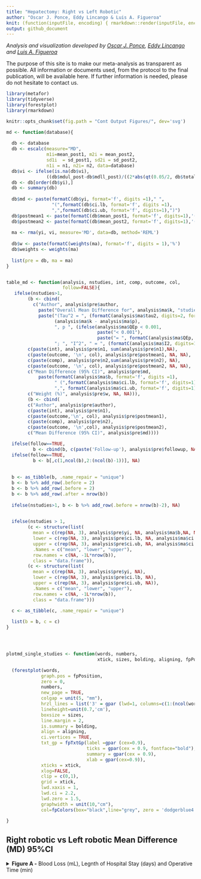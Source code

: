 ```yaml
---
title: "Hepatectomy: Right vs Left Robotic"
author: "Oscar J. Ponce, Eddy Lincango & Luis A. Figueroa"
knit: (function(inputFile, encoding) { rmarkdown::render(inputFile, encoding = encoding, output_file = paste0(dirname(inputFile),'/README.md')) })
output: github_document
---
```

<i> Analysis and visualization developed by [Oscar J. Ponce](https://twitter.com/PonceOJ), [Eddy Lincango](https://twitter.com/DoctorEddyMD) and [Luis A. Figueroa](https://twitter.com/LuisFig1706) </i>

The purpose of this site is to make our meta-analysis as transparent as possible. All information or documents used, from the protocol to the final publication, will be available here. If further information is needed, please do not hesitate to contact us.

```r
library(metafor)
library(tidyverse)
library(forestplot)
library(rmarkdown)

knitr::opts_chunk$set(fig.path = "Cont Output Figures/", dev='svg')
```



```r
md <- function(database){
  
  db <- database
  db <- escalc(measure="MD", 
               m1i=mean_post1, m2i = mean_post2, 
               sd1i  = sd_post1, sd2i = sd_post2, 
               n1i = n1, n2i= n2, data=database)
  db$vi <- ifelse(is.na(db$vi), 
               ((db$mdul_post-db$mdll_post)/((2*abs(qt(0.05/2, db$total-1)))^2)), db$vi)
  db <- db[order(db$yi),]
  db <- summary(db)
  
  db$md <- paste(formatC(db$yi, format='f', digits =1)," ",
                 "(",formatC(db$ci.lb, format='f', digits =1),
                 ",",formatC(db$ci.ub, format='f', digits=1),")") 
  db$postmean1 <- paste(formatC(db$mean_post1, format='f', digits=1),'(', formatC(db$sd_post1, format='f', digits=1),')')
  db$postmean2 <- paste(formatC(db$mean_post2, format='f', digits=1),'(', formatC(db$sd_post2, format='f', digits=1),')')
  
  ma <- rma(yi, vi, measure='MD', data=db, method='REML')
  
  db$w <- paste(formatC(weights(ma), format='f', digits = 1),'%')
  db$weights <- weights(ma)
  
  list(pre = db, ma = ma)
}


table_md <- function(analysis, nstudies, int, comp, outcome, col, 
                     follow=FALSE){
   ifelse(nstudies>1,
        (b <- cbind( 
          c("Author", analysis$pre$author, 
            paste("Overall Mean Difference for", analysis$ma$k, "studies"),
            paste("(Tau^2 = ", (formatC(analysis$ma$tau2, digits=2, format="f")), ", df = ", 
                  (analysis$ma$k - analysis$ma$p),
                  ", p ", (ifelse(analysis$ma$QEp < 0.001, 
                                  paste("< 0.001"),
                                  paste("= ", formatC(analysis$ma$QEp, digits=3, format="f")))),
                  "; ", "I^2", " = ", (formatC(analysis$ma$I2, digits=1, format="f")), "%)")),
        c(paste(int), analysis$pre$n1, sum(analysis$pre$n1),NA),
        c(paste(outcome, '\n', col), analysis$pre$postmean1, NA, NA),
        c(paste(comp), analysis$pre$n2,sum(analysis$pre$n2), NA),
        c(paste(outcome, '\n', col), analysis$pre$postmean2, NA, NA),
        c("Mean Difference (95% CI)", analysis$pre$md, 
            paste(formatC(analysis$ma$b, format='f', digits =1), 
                  " (",formatC(analysis$ma$ci.lb, format='f', digits=1),
                  ",", formatC(analysis$ma$ci.ub, format='f', digits=1), ")"), NA),
        c("Weight (%)", analysis$pre$w, NA, NA))),
        (b <- cbind( 
        c("Author", analysis$pre$author),
        c(paste(int), analysis$pre$n1),
        c(paste(outcome,'\n', col), analysis$pre$postmean1),
        c(paste(comp), analysis$pre$n2),
        c(paste(outcome, '\n',col), analysis$pre$postmean2),
        c("Mean Difference (95% CI)", analysis$pre$md))))

  ifelse(follow==TRUE, 
          b <- cbind(b, c(paste('Follow-up'), analysis$pre$followup, NA)), NA)
  ifelse(follow==TRUE,
          b <- b[,c(1,ncol(b),2:(ncol(b)-1))], NA)
  
  
  b <- as_tibble(b, .name_repair = "unique") 
  b <- b %>% add_row(.before = 2)
  b <- b %>% add_row(.before = 2)
  b <- b %>% add_row(.after = nrow(b))
  
  ifelse(nstudies>1, b <- b %>% add_row(.before = nrow(b)-2), NA)

  
  ifelse(nstudies > 1,
        (c <- structure(list(
          mean = c(rep(NA, 3), analysis$pre$yi, NA, analysis$ma$b,NA, NA),
          lower = c(rep(NA, 3), analysis$pre$ci.lb, NA, analysis$ma$ci.lb, NA, NA),
          upper = c(rep(NA, 3), analysis$pre$ci.ub, NA, analysis$ma$ci.ub, NA, NA)),
          .Names = c("mean", "lower", "upper"),
          row.names = c(NA, -1L*nrow(b)),
          class = "data.frame")),
        (c <- structure(list(
          mean = c(rep(NA, 3), analysis$pre$yi, NA),
          lower = c(rep(NA, 3), analysis$pre$ci.lb, NA),
          upper = c(rep(NA, 3), analysis$pre$ci.ub, NA)),
          .Names = c("mean", "lower", "upper"),
          row.names = c(NA, -1L*nrow(b)),
          class = "data.frame")))

  c <- as_tibble(c, .name_repair = "unique")
  
  list(b = b, c = c)
} 




plotmd_single_studies <- function(words, numbers,  
                                  xtick, sizes, bolding, aligning, fpPosition) {

  (forestplot(words,
             graph.pos = fpPosition,
             zero = 0,
             numbers,
             new_page = TRUE,
             colgap = unit(5, "mm"),
             hrzl_lines = list('3' = gpar (lwd=1, columns=c(1:(ncol(words)+1)), col="black")),
             lineheight=unit(0.7,'cm'),
             boxsize = sizes,
             line.margin = 2,
             is.summary = bolding,
             align = aligning,
             ci.vertices = TRUE,
             txt_gp = fpTxtGp(label =gpar (cex=0.9), 
                              ticks = gpar(cex = 0.9, fontface="bold"),
                              summary = gpar(cex = 0.9),
                              xlab = gpar(cex=0.9)),
             xticks = xtick,
             xlog=FALSE,
             clip = c(0,1),
             grid = xtick,
             lwd.xaxis = 1,
             lwd.ci = 2.2,
             lwd.zero = 1.5,
             graphwidth = unit(10,"cm"),
             col=fpColors(box="black",line="grey", zero = 'dodgerblue4', axes="grey20", summary="black")))
 
}

```


<h2>Right robotic vs Left robotic Mean Difference (MD) 95%CI</h2>


<details>

<summary><b>Figure A -</b> Blood Loss (mL), Legnth of Hospital Stay (days) and Operative Time (min)</summary>

<br>
```r
robotic_cont <- read.csv("data_extraction_continous.csv")
names(robotic_cont)[2] <- "author"
names(robotic_cont)[8] <- "n2"
names(robotic_cont)[9] <- "n1"
names(robotic_cont)[10] <- "mean_post2" #Change for control group
names(robotic_cont)[12] <- "sd_post2"   #Change for control group
names(robotic_cont)[13] <- "mean_post1" #Change for intervention group
names(robotic_cont)[15] <- "sd_post1"   #Change for intervention group


#Blood loss
bl <- subset(robotic_cont, outcome=='blood loss')
bl_md <- md(bl)
tbl_md <- table_md(analysis = bl_md, nstudies = 2, 
                    int = "Right robotic (n)", comp = "Left robotic (n)",
                    outcome = 'Total blood loss (bl)', col = 'Mean (SD)', 
                    follow = FALSE)


#Operative time
ot <- subset(robotic_cont, outcome=='Operative time')
ot_md <- md(ot)
tot_md <- table_md(analysis = ot_md, nstudies = 2, 
                    int = "Right robotic (n)", comp = "Left robotic (n)",
                    outcome = 'Operative time (min)', col = 'Mean (SD)', 
                    follow = FALSE)

#length of hospital stay
los <- subset(robotic_cont, outcome=='length of hospital stay')
los_md <- md(los)
tlos_md <- table_md(analysis = los_md, nstudies = 8, 
                    int = "Right robotic (n)", comp = "Left robotic (n)",
                    outcome = 'Length of Hospital stay (min)', col = 'Mean (SD)', 
                    follow = FALSE)


title <- c('', paste0('Right robotic (N)'), "mean (SD)",
            paste0('Left robotic (N)'), "mean (SD)",
            paste0('Mean Difference (MD) 95%CI'), 
            paste0('Weights'))
  

sub_cont1 <- c('Blood Loss (mL)', rep(NA, 6))
sub_cont2 <- c('Legnth of Hospital Stay (days)', rep(NA, 6))
sub_cont3 <- c('Operative Time (min)', rep(NA, 6))


subtotal2 <- rbind(title, NA,
                   sub_cont1, tbl_md$b[-c(1:3, nrow(tbl_md$b)-3),], NA,
                   sub_cont2, tlos_md$b[-c(1:3, nrow(tlos_md$b)-3),], NA,
                   sub_cont3, tot_md$b[-c(1:3, nrow(tot_md$b)-3),])
subtotal2 <- as.matrix(subtotal2) #Sol: Error in assertAndRetrieveTidyValue(x, lower) : 
#You have not provided an argument and the data frame does not have a 'lower' column: V1, V2, V3, V4, V5, V6, V7

subtotal2_summary <- c(T, F, 
                           T, rep(F, nrow(tbl_md$b[-c(1:3, nrow(tbl_md$b)-3),])-3),T,T,F,F,
                           T, rep(F, nrow(tlos_md$b[-c(1:3, nrow(tlos_md$b)-3),])-3), T, T,F,F,
                           T, rep(F, nrow(tot_md$b[-c(1:3, nrow(tot_md$b)-3),])-3), T, T,F)

sizes_cont <- c(rep(NA,3), 0.006*(bl_md$pre$weights),1,
                rep(NA, 4), 0.03*(los_md$pre$weights),1,
                rep(NA, 4), 0.05*(ot_md$pre$weights),1,
                rep(NA, 2))

subtotal2n <- rbind(NA,NA,
                    NA, tbl_md$c[-c(1:3, nrow(tbl_md$c)-3),], NA,
                   NA, tlos_md$c[-c(1:3, nrow(tlos_md$c)-3),], NA,
                   NA, tot_md$c[-c(1:3, nrow(tot_md$c)-3),])


plot <- forestplot(subtotal2,
             graph.pos = 6,
             zero = 0,
             subtotal2n,
             new_page = TRUE,
             colgap = unit(5, "mm"),
             hrzl_lines = list("2" = gpar (lwd=1, columns=1:8, col="black")),
             lineheight=unit(0.7,'cm'),
             boxsize = sizes_cont,
             line.margin = 2,
             is.summary = subtotal2_summary,
             align = c('l', rep('c', 4), 'l', 'l'),
             ci.vertices = TRUE,
             txt_gp = fpTxtGp(label =gpar (cex=0.9), 
                              ticks = gpar(cex = 0.9, fontface="bold"),
                              summary = gpar(cex = 0.9),
                              xlab = gpar(cex=0.9)),
             xticks = c(-90,-45,0,30,50),
             xlog=FALSE,
             clip = c(-90,-45,30,50),
             grid = c(-90,-45,0,30,50),
             lwd.xaxis = 1,
             lwd.ci = 2.2,
             lwd.zero = 2,
             graphwidth = unit(8,"cm"),
             col=fpColors(box="black",line="grey", zero = 'dodgerblue4', axes="grey20", summary="black"))

plot

```

</details>